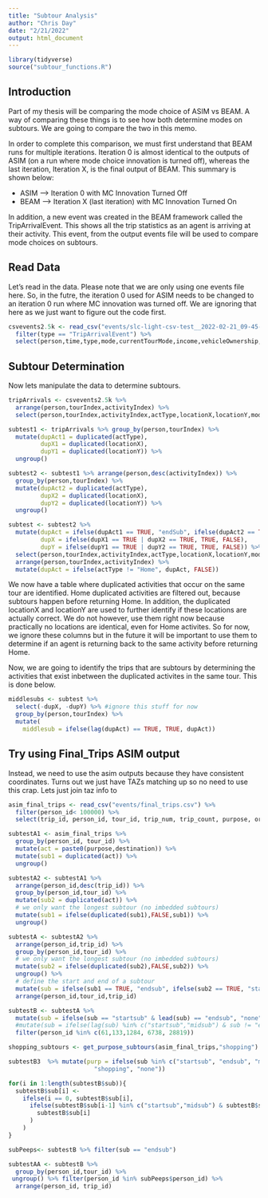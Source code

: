 ```yaml
---
title: "Subtour Analysis"
author: "Chris Day"
date: "2/21/2022"
output: html_document
---
```


```r
library(tidyverse)
source("subtour_functions.R")
```


## Introduction
Part of my thesis will be comparing the mode choice of ASIM vs BEAM. A way of comparing these things is to see how both determine modes on subtours. We are going to compare the two in this memo. 

In order to complete this comparison, we must first understand that BEAM runs for multiple iterations. Iteration 0 is almost identical to the outputs of ASIM (on a run where mode choice innovation is turned off), whereas the last iteration, Iteration X, is the final output of BEAM. This summary is shown below:

  - ASIM --> Iteration 0 with MC Innovation Turned Off
  - BEAM --> Iteration X (last iteration) with MC Innovation Turned On 
  
In addition, a new event was created in the BEAM framework called the TripArrivalEvent. This shows all the trip statistics as an agent is arriving at their activity. This event, from the output events file will be used to compare mode choices on subtours.

## Read Data

Let's read in the data. Please note that we are only using one events file here. So, in the futre, the iteration 0 used for ASIM needs to be changed to an iteration 0 run where MC innovation was turned off. We are ignoring that here as we just want to figure out the code first. 

```r
csvevents2.5k <- read_csv("events/slc-light-csv-test__2022-02-21_09-45-10_mqc/ITERS/it.1/1.events.csv", col_types = cols(.default = "c")) %>%
  filter(type == "TripArrivalEvent") %>%
  select(person,time,type,mode,currentTourMode,income,vehicleOwnership,length,tourIndex,tourPurpose,activityIndex,actType,locationX,locationY)
```

## Subtour Determination
Now lets manipulate the data to determine subtours.

```r
tripArrivals <- csvevents2.5k %>%
  arrange(person,tourIndex,activityIndex) %>%
  select(person,tourIndex,activityIndex,actType,locationX,locationY,mode)
```

```r
subtest1 <- tripArrivals %>% group_by(person,tourIndex) %>%
  mutate(dupAct1 = duplicated(actType),
         dupX1 = duplicated(locationX),
         dupY1 = duplicated(locationY)) %>%
  ungroup() 
```

```r
subtest2 <- subtest1 %>% arrange(person,desc(activityIndex)) %>% 
  group_by(person,tourIndex) %>%
  mutate(dupAct2 = duplicated(actType),
         dupX2 = duplicated(locationX),
         dupY2 = duplicated(locationY)) %>%
  ungroup() 
```

```r
subtest <- subtest2 %>%
  mutate(dupAct = ifelse(dupAct1 == TRUE, "endSub", ifelse(dupAct2 == TRUE, "startSub", FALSE)),
         dupX = ifelse(dupX1 == TRUE | dupX2 == TRUE, TRUE, FALSE),
         dupY = ifelse(dupY1 == TRUE | dupY2 == TRUE, TRUE, FALSE)) %>%
  select(person,tourIndex,activityIndex,actType,locationX,locationY,mode,dupAct,dupX,dupY) %>%
  arrange(person,tourIndex,activityIndex) %>%
  mutate(dupAct = ifelse(actType != "Home", dupAct, FALSE))
```

We now have a table where duplicated activities that occur on the same tour are identified. Home duplicated activities are filtered out, because subtours happen before returning Home. In addition, the duplicated locationX and locationY are used to further identify if these locations are actually correct. We do not however, use them right now because practically no locations are identical, even for Home activites. So for now, we ignore these columns but in the future it will be important to use them to determine if an agent is returning back to the same activity before returning Home.

Now, we are going to identify the trips that are subtours by determining the activities that exist inbetween the duplicated activites in the same tour. This is done below.

```r
middlesubs <- subtest %>%
  select(-dupX, -dupY) %>% #ignore this stuff for now
  group_by(person,tourIndex) %>%
  mutate(
    middlesub = ifelse(lag(dupAct) == TRUE, TRUE, dupAct))
```


## Try using Final_Trips ASIM output

Instead, we need to use the asim outputs because they have consistent coordinates. Turns out we just have TAZs matching up so no need to use this crap. Lets just join taz info to 

```r
asim_final_trips <- read_csv("events/final_trips.csv") %>%
  filter(person_id< 100000) %>%
  select(trip_id, person_id, tour_id, trip_num, trip_count, purpose, origin, destination, trip_mode)
```

```r
subtestA1 <- asim_final_trips %>% 
  group_by(person_id, tour_id) %>%
  mutate(act = paste0(purpose,destination)) %>%
  mutate(sub1 = duplicated(act)) %>%
  ungroup()
```

```r
subtestA2 <- subtestA1 %>% 
  arrange(person_id,desc(trip_id)) %>% 
  group_by(person_id,tour_id) %>%
  mutate(sub2 = duplicated(act)) %>%
  # we only want the longest subtour (no imbedded subtours)
  mutate(sub1 = ifelse(duplicated(sub1),FALSE,sub1)) %>% 
  ungroup()
```

```r
subtestA <- subtestA2 %>% 
  arrange(person_id,trip_id) %>% 
  group_by(person_id,tour_id) %>%
  # we only want the longest subtour (no imbedded subtours)
  mutate(sub2 = ifelse(duplicated(sub2),FALSE,sub2)) %>% 
  ungroup() %>%
  # define the start and end of a subtour
  mutate(sub = ifelse(sub1 == TRUE, "endsub", ifelse(sub2 == TRUE, "startsub", "none"))) %>%
  arrange(person_id,tour_id,trip_id)
```


```r
subtestB <- subtestA %>%
  mutate(sub = ifelse(sub == "startsub" & lead(sub) == "endsub", "none", ifelse(sub== "endsub" & lag(sub) == "startsub", "none", sub))) %>%
  #mutate(sub = ifelse(lag(sub) %in% c("startsub","midsub") & sub != "endsub", "midsub",sub)) %>%
  filter(person_id %in% c(61,133,1284, 6738, 28819))
```

```r
shopping_subtours <- get_purpose_subtours(asim_final_trips,"shopping")

subtestB3  %>% mutate(purp = ifelse(sub %in% c("startsub", "endsub", "midsub"),
                        "shopping", "none"))
```



```r
for(i in 1:length(subtestB$sub)){
  subtestB$sub[i] <- 
    ifelse(i == 0, subtestB$sub[i], 
      ifelse(subtestB$sub[i-1] %in% c("startsub","midsub") & subtestB$sub[i] %!in% c("startsub","endsub"), "midsub", 
        subtestB$sub[i]
      )
    )  
}
```




```r
subPeeps<- subtestB %>% filter(sub == "endsub")

subtestAA <- subtestB %>% 
  group_by(person_id,tour_id) %>%
 ungroup() %>% filter(person_id %in% subPeeps$person_id) %>%
  arrange(person_id, trip_id)
```



